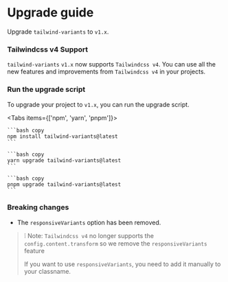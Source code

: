 
# Upgrade guide

Upgrade `tailwind-variants` to `v1.x`.

### Tailwindcss v4 Support

`tailwind-variants` `v1.x` now supports `Tailwindcss v4`. You can use all the new features and improvements from `Tailwindcss v4` in your projects.

### Run the upgrade script

To upgrade your project to `v1.x`, you can run the upgrade script.

<Tabs items={['npm', 'yarn', 'pnpm']}>
  <Tab>

    ```bash copy
    npm install tailwind-variants@latest
    ```

  </Tab>
  <Tab>

    ```bash copy
    yarn upgrade tailwind-variants@latest
    ```

  </Tab>
  <Tab>

    ```bash copy
    pnpm upgrade tailwind-variants@latest
    ```

  </Tab>
</Tabs>

### Breaking changes

- The `responsiveVariants` option has been removed.

> ❕ Note: `Tailwindcss v4` no longer supports the `config.content.transform` so we remove the `responsiveVariants` feature
> 
> If you want to use `responsiveVariants`, you need to add it manually to your classname.

